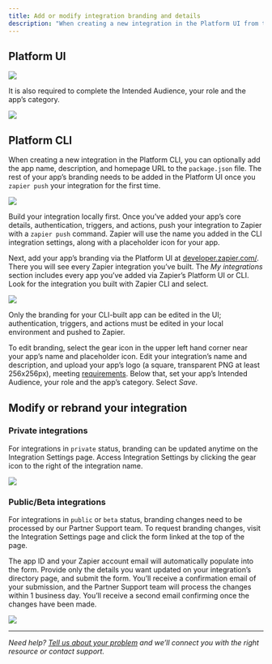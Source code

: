 ```yaml
---
title: Add or modify integration branding and details
description: "When creating a new integration in the Platform UI from the link `https://developer.zapier.com/app/new`, you’ll be prompted to add the app name, description, homepage URL and logo."
---
```

## Platform UI

<Frame >
  <img src="/images/d98fc9b3e4aa9f5813f3f8f4cff70c98.png"/>
</Frame>

It is also required to complete the Intended Audience, your role and the app’s category.
<Frame >
  <img src="/images/4e7b51a2339a6ba997c9a0a1a74561aa.png"/>
</Frame>

## Platform CLI

When creating a new integration in the Platform CLI, you can optionally add the app name, description, and homepage URL to the `package.json` file. The rest of your app’s branding needs to be added in the Platform UI once you `zapier push` your integration for the first time.
<Frame >
  <img src="/images/08131a9df7402a098098ce7de7ed8197.png"/>
</Frame>

Build your integration locally first. Once you’ve added your app’s core details, authentication, triggers, and actions, push your integration to Zapier with a `zapier push` command. Zapier will use the name you added in the CLI integration settings, along with a placeholder icon for your app.

Next, add your app’s branding via the Platform UI at [developer.zapier.com/](https://developer.zapier.com/). There you will see every Zapier integration you’ve built. The _My integrations_ section includes every app you’ve added via Zapier’s Platform UI or CLI. Look for the integration you built with Zapier CLI and select.
<Frame >
  <img src="/images/21501f70d3d15a341e6dc7ea90690ee6.png"/>
</Frame>

Only the branding for your CLI-built app can be edited in the UI; authentication, triggers, and actions must be edited in your local environment and pushed to Zapier.

To edit branding, select the gear icon in the upper left hand corner near your app’s name and placeholder icon. Edit your integration’s name and description, and upload your app’s logo (a square, transparent PNG at least 256x256px), meeting [requirements](/publish/branding-guidelines). Below that, set your app’s Intended Audience, your role and the app’s category. Select _Save_.

## Modify or rebrand your integration

### Private integrations

For integrations in `private` status, branding can be updated anytime on the Integration Settings page. Access Integration Settings by clicking the gear icon to the right of the integration name.
<Frame >
  <img src="/images/cf718800abff0d3a5905e92bb8c3bc90.png"/>
</Frame>

### Public/Beta integrations

For integrations in `public` or `beta` status, branding changes need to be processed by our Partner Support team. To request branding changes, visit the Integration Settings page and click the form linked at the top of the page.

The app ID and your Zapier account email will automatically populate into the form. Provide only the details you want updated on your integration’s directory page, and submit the form. You’ll receive a confirmation email of your submission, and the Partner Support team will process the changes within 1 business day. You’ll receive a second email confirming once the changes have been made.
<Frame >
  <img src="/images/13cb72133173c8add77496c62d0a4079.png"/>
</Frame>

- - -
_Need help? [Tell us about your problem](https://developer.zapier.com/contact) and we’ll connect you with the right resource or contact support._
